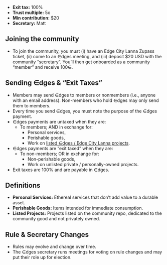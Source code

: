 - **Exit tax:** 100%
- **Trust multiple:** 5x
- **Min contribution:** $20
- **Secretary:** Matt

## Joining the community

- To join the community, you must (i) have an Edge City Lanna Zupass ticket, (ii) come to an ∈dges meeting, and (iii) deposit $20 USD with the community “secretary”. You’ll then get onboarded as a community “member” and receive 100∈.

## Sending ∈dges & “Exit Taxes”

- Members may send ∈dges to members or nonmembers (i.e., anyone with an email address). Non-members who hold ∈dges may only send them to members.
- Every time you send ∈dges, you must note the purpose of the ∈dges payment.
- ∈dges payments are untaxed when they are:
  - To members; AND in exchange for:
    - Personal services,
    - Perishable goods,
    - Work on [listed ∈dges / Edge City Lanna projects](https://github.com/RadicalxChange/EdgesProjectList).
- ∈dges payments are “exit taxed” when they are:
  - To non-members; OR in exchange for:
    - Non-perishable goods,
    - Work on unlisted private / personally-owned projects.
- Exit taxes are 100% and are payable in ∈dges.

## Definitions

- **Personal Services:** Ethereal services that don’t add value to a durable asset.
- **Perishable Goods:** Items intended for immediate consumption.
- **Listed Projects:** Projects listed on the community repo, dedicated to the community good and not privately owned.

## Rule & Secretary Changes

- Rules may evolve and change over time.
- The ∈dges secretary runs meetings for voting on rule changes and may put their role up for election.